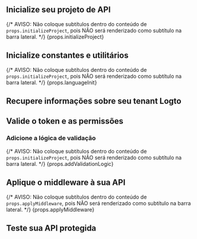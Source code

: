 

<BeforeYouStart framework={props.framework} />

<PermissionModelsOverview />

<QuickPreparationSteps />

## Inicialize seu projeto de API

{/* AVISO: Não coloque subtítulos dentro do conteúdo de `props.initializeProject`, pois NÃO será renderizado como subtítulo na barra lateral. */}
{props.initializeProject}

## Inicialize constantes e utilitários

<InitConstsAndUtils />

{/* AVISO: Não coloque subtítulos dentro do conteúdo de `props.initializeProject`, pois NÃO será renderizado como subtítulo na barra lateral. */}
{props.languageInit}

## Recupere informações sobre seu tenant Logto

<RetrieveInfoAboutLogtoTenant />

## Valide o token e as permissões

<ValidateTokenAndPermissions />

### Adicione a lógica de validação

{/* AVISO: Não coloque subtítulos dentro do conteúdo de `props.initializeProject`, pois NÃO será renderizado como subtítulo na barra lateral. */}
{props.addValidationLogic}

## Aplique o middleware à sua API

{/* AVISO: Não coloque subtítulos dentro do conteúdo de `props.applyMiddleware`, pois NÃO será renderizado como subtítulo na barra lateral. */}
{props.applyMiddleware}

## Teste sua API protegida

<TestYourImplementation />

<FurtherReading />
